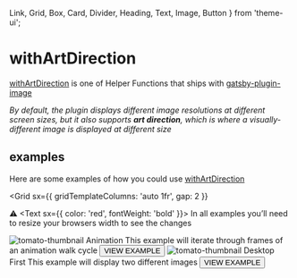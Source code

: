   Link,
  Grid,
  Box,
  Card,
  Divider,
  Heading,
  Text,
  Image,
  Button
} from 'theme-ui';

# withArtDirection

[withArtDirection](https://www.gatsbyjs.com/docs/reference/built-in-components/gatsby-plugin-image/#withartdirection) is one of Helper Functions that ships with [gatsby-plugin-image](https://www.gatsbyjs.com/docs/reference/built-in-components/gatsby-plugin-image/)

_By default, the plugin displays different image resolutions at different screen sizes, but it also supports **art direction**, which is where a visually-different image is displayed at different size_

## examples

Here are some examples of how you could use [withArtDirection](https://www.gatsbyjs.com/docs/reference/built-in-components/gatsby-plugin-image/#withartdirection)

<Grid
  sx={{
    gridTemplateColumns: 'auto 1fr',
    gap: 2
  }}
>
  <span aria-label="Warning">⚠️</span>
  <Text sx={{ color: 'red', fontWeight: 'bold' }}>
    In all examples you’ll need to resize your browsers width to see the changes
  </Text>
</Grid>

<Divider />

<Grid>

<Card>
  <Link as={GatsbyLink} to="/animation">
    <Box variant="cards.body">
      <Grid
        sx={{
          alignItems: 'flex-end',
          gridTemplateColumns: '1fr auto'
        }}
      >
        <Grid
          sx={{
            alignItems: 'center',
            gridTemplateColumns: 'auto 1fr'
          }}
        >
          <Image alt="tomato-thumbnail" src="./images/lemon-thumbnail.jpg" />
          <Box>
            <Heading as="h3" variant="styles.h3">
              Animation
            </Heading>
            <Text>
              This example will iterate through frames of an animation walk
              cycle
            </Text>
          </Box>
        </Grid>
        <Box>
          <Button>VIEW EXAMPLE</Button>
        </Box>
      </Grid>
    </Box>
  </Link>
</Card>

<Card>
  <Link as={GatsbyLink} to="/desktop-first">
    <Box variant="cards.body">
      <Grid
        sx={{
          alignItems: 'flex-end',
          gridTemplateColumns: '1fr auto'
        }}
      >
        <Grid
          sx={{
            alignItems: 'center',
            gridTemplateColumns: 'auto 1fr'
          }}
        >
          <Image
            alt="tomato-thumbnail"
            src="./images/desktop-first-thumbnail.jpg"
          />
          <Box>
            <Heading as="h3" variant="styles.h3">
              Desktop First
            </Heading>
            <Text>This example will display two different images</Text>
          </Box>
        </Grid>
        <Box>
          <Button>VIEW EXAMPLE</Button>
        </Box>
      </Grid>
    </Box>
  </Link>
</Card>

</Grid>
